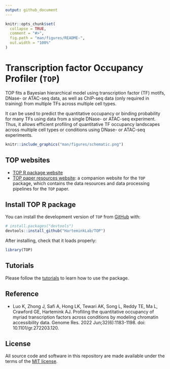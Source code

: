 ```yaml
---
output: github_document
---
```


<!-- README.md is generated from README.Rmd. Please edit that file -->

```r
knitr::opts_chunk$set(
  collapse = TRUE,
  comment = "#>",
  fig.path = "man/figures/README-",
  out.width = "100%"
)
```

Transcription factor Occupancy Profiler (`TOP`)
=================================================

<!-- badges: start -->
<!-- badges: end -->

TOP fits a Bayesian hierarchical model 
using transcription factor (TF) motifs, DNase- or ATAC-seq data,
as well as ChIP-seq data (only required in training) 
from multiple TFs across multiple cell types. 

It can be used to predict the quantitative occupancy or binding probability
for many TFs using data from a single DNase- or ATAC-seq experiment. 
Thus, it allows efficient profiling of quantitative TF occupancy landscapes 
across multiple cell types or conditions using DNase- or ATAC-seq experiments.


```r
knitr::include_graphics("man/figures/schematic.png")
```

TOP websites
------------

  * [TOP R package website][top-webiste]
  * [TOP paper resources website][top-resources-website]: 
  a companion website for the `TOP` package, which 
  contains the data resources and data processing pipelines for the `TOP` paper.


Install TOP R package
---------------------
You can install the development version of `TOP`
from [GitHub][github] with:

``` r
# install.packages("devtools")
devtools::install_github("HarteminkLab/TOP")
```

After installing, check that it loads properly:
``` r
library(TOP)
```

Tutorials
---------
Please follow the [tutorials][tutorials] to learn how to use the package. 

Reference
----------------------
* Luo K, Zhong J, Safi A, Hong LK, Tewari AK, Song L, Reddy TE, Ma L, 
Crawford GE, Hartemink AJ. 
Profiling the quantitative occupancy of myriad transcription factors across 
conditions by modeling chromatin accessibility data. 
Genome Res. 2022 Jun;32(6):1183-1198. doi: 10.1101/gr.272203.120.

License
---------
All source code and software in this repository are made available
under the terms of the [MIT license][mit-license].

[top-webiste]: https://HarteminkLab.github.io/TOP
[top-resources-website]: https://harteminklab.github.io/TOP-paper-resources
[github]: https://github.com/HarteminkLab/TOP
[mit-license]: https://opensource.org/licenses/mit-license.html
[tutorials]: https://HarteminkLab.github.io/TOP/articles/index.html


